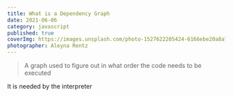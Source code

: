 ```yaml
---
title: What is a Dependency Graph
date: 2021-06-06
category: javascript
published: true
coverImg: https://images.unsplash.com/photo-1527622205424-6166ebe20a8a?ixlib=rb-1.2.1&ixid=MnwxMjA3fDB8MHxwaG90by1wYWdlfHx8fGVufDB8fHx8&auto=format&fit=crop&w=1650&q=80
photographer: Aleyna Rentz
---
```


> A graph used to figure out in what order the code needs to be executed

It is needed by the interpreter
